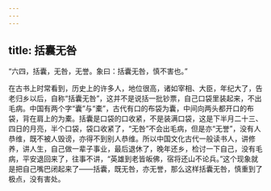 ```yaml
---
---
---
```

title: 括囊无咎
---




“六四，括囊，无咎，无誉。象曰：括囊无咎，慎不害也。”

在古书上时常看到，历史上的许多人，地位很高，诸如宰相、大臣，年纪大了，告老归乡以后，自称“括囊无咎”，这并不是说括一批钞票，自己口袋里装起来，不出毛病。中国有两个字“囊”与“橐”，古代有口的布袋为囊，中间向两头都开口的布袋，背在肩上的为橐。括囊是口袋的口收紧，不是装满口袋，这是下半月二十三、四日的月亮，半个口袋，袋口收紧了，“无咎”不会出毛病，但是亦“无誉”，没有人恭维，既不被人毁谤，亦得不到别人恭维。所以中国文化古代一般读书人，讲修养，讲人生，自己做一辈子事业，最后退休了，晚年还乡，检讨一下自己，没有毛病，平安退回来了，往事不讲，“英雄到老皆皈佛，宿将还山不论兵。”这个现象就是把自己嘴巴闭起来了——括囊，既无咎，亦无誉，那么这样括囊无咎，慎重到了极点，没有害处。